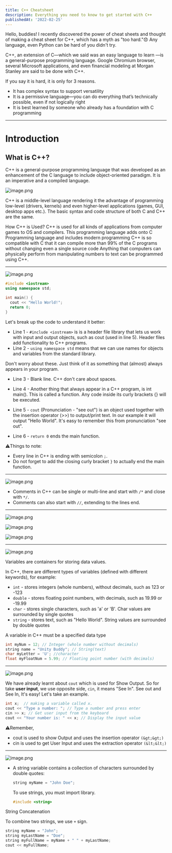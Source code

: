 ```yaml
---
title: C++ Cheatsheet
description: Everything you need to know to get started with C++
publishedAt: '2022-02-25'
---
```



Hello, buddies! I recently discovered the power of cheat sheets and thought of making a cheat sheet for C++, which has a myth as "too hard."😞 Any language, even Python can be hard of you didn't try.

C++, an extension of C—which we said was an easy language to learn —is a general-purpose programming language. Google Chromium browser, several Microsoft applications, and even financial modeling at Morgan Stanley are said to be done with C++.

If you say it is hard, it is only for 3 reasons.

- It has complex syntax to support versatility
- It is a permissive language—you can do everything that’s technically possible, even if not logically right
- It is best learned by someone who already has a foundation with C programming

<hr/>

# Introduction

## What is C++?

C++ is a general-purpose programming language that was developed as an enhancement of the C language to include object-oriented paradigm. It is an imperative and a compiled language.

![image.png](https://cdn.hashnode.com/res/hashnode/image/upload/v1645777630865/hb2M4RaGw.png)

C++ is a middle-level language rendering it the advantage of programming low-level (drivers, kernels) and even higher-level applications (games, GUI, desktop apps etc.). The basic syntax and code structure of both C and C++ are the same.

How C++ is Used? C++ is used for all kinds of applications from computer games to OS and compilers. This programming language adds onto C Programming language and includes modern programming C++ is so compatible with C that it can compile more than 99% of the C programs without changing even a single source code Anything that computers can physically perform from manipulating numbers to text can be programmed using C++.

<hr/>

![image.png](https://cdn.hashnode.com/res/hashnode/image/upload/v1645777685682/7Gze7iBdd.png)

```cpp
#include <iostream>
using namespace std;

int main() {
  cout << "Hello World!";
  return 0;
}
```

Let's break up the code to understand it better:

- Line 1 - `#include <iostream>` is is a header file library that lets us work with input and output objects, such as cout (used in line 5). Header files add functionality to C++ programs.
- Line 2 - `using namespace std` means that we can use names for objects and variables from the standard library.

Don't worry about these. Just think of it as something that (almost) always appears in your program.

- Line 3 - Blank line. C++ don't care about spaces.
- Line 4 - Another thing that always appear in a C++ program, is int main(). This is called a function. Any code inside its curly brackets {} will be executed.

- Line 5 - `cout` (Pronunciation - "see out") is an object used together with the insertion operator (&gt;&gt;) to output/print text. In our example it will output "Hello World". It's easy to remember this from pronunciation "see out".
- Line 6 - `return 0` ends the main function.

⚠️Things to note:

- Every line in C++ is ending with semicolon `;`.
- Do not forget to add the closing curly bracket `}` to actually end the main function.

<hr/>

![image.png](https://cdn.hashnode.com/res/hashnode/image/upload/v1645777910233/YFIA5fW3y.png)

- Comments in C++ can be single or multi-line and start with `/*` and close with `*/`.
- Comments can also start with `//`, extending to the lines end.

<hr/>


![image.png](https://cdn.hashnode.com/res/hashnode/image/upload/v1645778079192/DMV393bLn.png)

![image.png](https://cdn.hashnode.com/res/hashnode/image/upload/v1645778111976/06GDO47Pu.png)

![image.png](https://cdn.hashnode.com/res/hashnode/image/upload/v1645778140066/kdO1drTI5.png)

<hr/>

![image.png](https://cdn.hashnode.com/res/hashnode/image/upload/v1645778268363/_5nuuW8Mg.png)

Variables are containers for storing data values.

In C++, there are different types of variables (defined with different keywords), for example:

- `int` - stores integers (whole numbers), without decimals, such as 123 or -123
- `double` - stores floating point numbers, with decimals, such as 19.99 or -19.99
- `char` - stores single characters, such as 'a' or 'B'. Char values are surrounded by single quotes
- `string` - stores text, such as "Hello World". String values are surrounded by double quotes

A variable in C++ must be a specified data type

```cpp
int myNum = 12; // Integer (whole number without decimals)
string name = "Unity Buddy"; // String(text)
char myLetter = 'U'; //character
float myFloatNum = 5.99; // Floating point number (with decimals)
```

<hr/>

![image.png](https://cdn.hashnode.com/res/hashnode/image/upload/v1645778415214/LaQvQmPTx.png)

We have already learnt about `cout` which is used for Show Output. So for take **user input**, we use opposite side, `cin`, it means "See In". See out and See In, It's easy! Let's take an example.

```cpp
int x;  // making a variable called x.
cout << "Type a number: "; // Type a number and press enter
cin >> x; // Get user input from the keyboard
cout << "Your number is: " << x; // Display the input value
```

⚠️Remember,

- cout is used to show Output and uses the insertion operator `(&gt;&gt;)`
- cin is used to get User Input and uses the extraction operator `(&lt;&lt;)`

<hr/>

![image.png](https://cdn.hashnode.com/res/hashnode/image/upload/v1645778841904/6KEa7Zg0d.png)

- A string variable contains a collection of characters surrounded by double quotes:

  ```cpp
  string myName = "John Doe";
  ```

  To use strings, you must import <string> library.

  ```cpp
  #include <string>
  ```

String Concatenation

To combine two strings, we use `+` sign.

```cpp
string myName = "John";
string myLastName = "Doe";
string myFullName = myName + " " + myLastName;
cout << myFullName;
```

